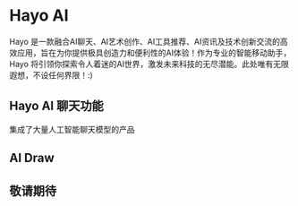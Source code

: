 # Hayo AI 
 
Hayo 是一款融合AI聊天、AI艺术创作、AI工具推荐、AI资讯及技术创新交流的高效应用，旨在为你提供极具创造力和便利性的AI体验！作为专业的智能移动助手，Hayo 将引领你探索令人着迷的AI世界，激发未来科技的无尽潜能。此处唯有无限遐想，不设任何界限！:)

## Hayo AI 聊天功能

集成了大量人工智能聊天模型的产品

## AI Draw 

## 敬请期待
